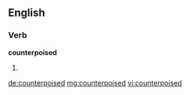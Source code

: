 ==English==

===Verb===
'''counterpoised'''

# {{past of|counterpoise}}

[[de:counterpoised]]
[[mg:counterpoised]]
[[vi:counterpoised]]